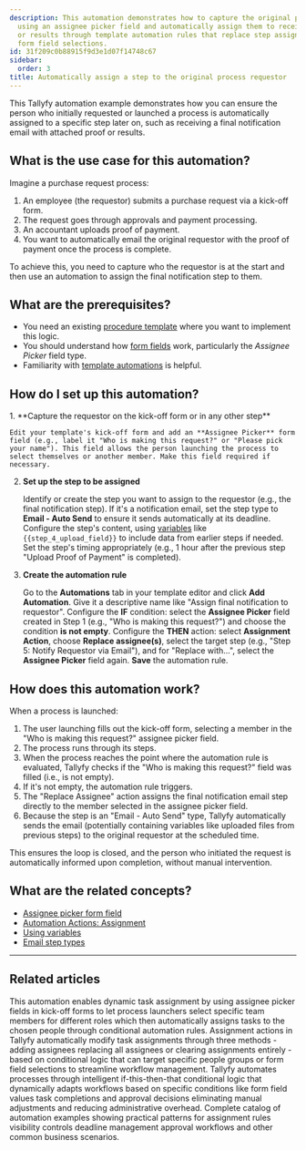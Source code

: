 ```yaml
---
description: This automation demonstrates how to capture the original process requestor
  using an assignee picker field and automatically assign them to receive final notifications
  or results through template automation rules that replace step assignees based on
  form field selections.
id: 31f209c0b88915f9d3e1d07f14748c67
sidebar:
  order: 3
title: Automatically assign a step to the original process requestor
---
```



This Tallyfy automation example demonstrates how you can ensure the person who initially requested or launched a process is automatically assigned to a specific step later on, such as receiving a final notification email with attached proof or results.

## What is the use case for this automation?

Imagine a purchase request process:

1.  An employee (the requestor) submits a purchase request via a kick-off form.
2.  The request goes through approvals and payment processing.
3.  An accountant uploads proof of payment.
4.  You want to automatically email the original requestor with the proof of payment once the process is complete.

To achieve this, you need to capture who the requestor is at the start and then use an automation to assign the final notification step to them.

## What are the prerequisites?

*   You need an existing [procedure template](/products/pro/documenting/templates/) where you want to implement this logic.
*   You should understand how [form fields](/products/pro/tracking-and-tasks/tasks/what-are-form-fields-in-tallyfy/) work, particularly the *Assignee Picker* field type.
*   Familiarity with [template automations](/products/pro/documenting/templates/automations/) is helpful.

## How do I set up this automation?

<Steps>
1.  **Capture the requestor on the kick-off form or in any other step**

    Edit your template's kick-off form and add an **Assignee Picker** form field (e.g., label it "Who is making this request?" or "Please pick your name"). This field allows the person launching the process to select themselves or another member. Make this field required if necessary.

2.  **Set up the step to be assigned**

    Identify or create the step you want to assign to the requestor (e.g., the final notification step). If it's a notification email, set the step type to **Email - Auto Send** to ensure it sends automatically at its deadline. Configure the step's content, using [variables](/products/pro/documenting/templates/variables/) like `{{step_4_upload_field}}` to include data from earlier steps if needed. Set the step's timing appropriately (e.g., 1 hour after the previous step "Upload Proof of Payment" is completed).

3.  **Create the automation rule**

    Go to the **Automations** tab in your template editor and click **Add Automation**. Give it a descriptive name like "Assign final notification to requestor". Configure the **IF** condition: select the **Assignee Picker** field created in Step 1 (e.g., "Who is making this request?") and choose the condition **is not empty**. Configure the **THEN** action: select **Assignment Action**, choose **Replace assignee(s)**, select the target step (e.g., "Step 5: Notify Requestor via Email"), and for "Replace with...", select the **Assignee Picker** field again. **Save** the automation rule.
</Steps>

## How does this automation work?

When a process is launched:
1.  The user launching fills out the kick-off form, selecting a member in the "Who is making this request?" assignee picker field.
2.  The process runs through its steps.
3.  When the process reaches the point where the automation rule is evaluated, Tallyfy checks if the "Who is making this request?" field was filled (i.e., is not empty).
4.  If it's not empty, the automation rule triggers.
5.  The "Replace Assignee" action assigns the final notification email step directly to the member selected in the assignee picker field.
6.  Because the step is an "Email - Auto Send" type, Tallyfy automatically sends the email (potentially containing variables like uploaded files from previous steps) to the original requestor at the scheduled time.

This ensures the loop is closed, and the person who initiated the request is automatically informed upon completion, without manual intervention.

## What are the related concepts?

*   [Assignee picker form field](/products/pro/tracking-and-tasks/tasks/what-are-form-fields-in-tallyfy/#assignee-picker)
*   [Automation Actions: Assignment](/products/pro/documenting/templates/automations/actions/#assignment-actions)
*   [Using variables](/products/pro/documenting/templates/variables/)
*   [Email step types](/products/pro/tracking-and-tasks/tasks/what-types-of-tasks-can-i-create-with-tallyfy/#email-types)

---


## Related articles
<CardGrid>
<LinkTitleCard header="<b>Examples > Dynamic member assignment from kick-off forms</b>" href="/products/pro/documenting/templates/automations/examples/dynamic-member-assignment-from-kickoff/" > This automation enables dynamic task assignment by using assignee picker fields in kick-off forms to let process launchers select specific team members for different roles which then automatically assigns tasks to the chosen people through conditional automation rules. </LinkTitleCard>
<LinkTitleCard header="<b>Actions > Automate task assignments</b>" href="/products/pro/documenting/templates/automations/actions/asignment-actions/" > Assignment actions in Tallyfy automatically modify task assignments through three methods - adding assignees replacing all assignees or clearing assignments entirely - based on conditional logic that can target specific people groups or form field selections to streamline workflow management. </LinkTitleCard>
<LinkTitleCard header="<b>Tutorials > Create an automation</b>" href="/products/pro/tutorials/how-can-tallyfy-automate-and-streamline-my-processes/" > Tallyfy automates processes through intelligent if-this-then-that conditional logic that dynamically adapts workflows based on specific conditions like form field values task completions and approval decisions eliminating manual adjustments and reducing administrative overhead. </LinkTitleCard>
<LinkTitleCard header="<b>Automations > Examples</b>" href="/products/pro/documenting/templates/automations/examples/" > Complete catalog of automation examples showing practical patterns for assignment rules visibility controls deadline management approval workflows and other common business scenarios. </LinkTitleCard>
</CardGrid>
